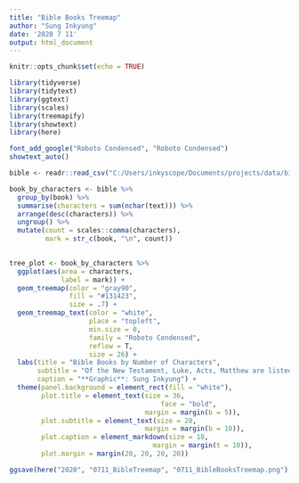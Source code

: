 ```yaml
---
title: "Bible Books Treemap"
author: "Sung Inkyung"
date: '2020 7 11'
output: html_document
---
```


```r
knitr::opts_chunk$set(echo = TRUE)
```

```r
library(tidyverse)
library(tidytext)
library(ggtext)
library(scales)
library(treemapify)
library(showtext)
library(here)

font_add_google("Roboto Condensed", "Roboto Condensed")
showtext_auto()

```


```r
bible <- readr::read_csv("C:/Users/inkyscope/Documents/projects/data/bible_kjv_new.csv")

```

```r
book_by_characters <- bible %>% 
  group_by(book) %>% 
  summarise(characters = sum(nchar(text))) %>% 
  arrange(desc(characters)) %>% 
  ungroup() %>% 
  mutate(count = scales::comma(characters),
         mark = str_c(book, "\n", count)) 
  
```

```r
tree_plot <- book_by_characters %>% 
  ggplot(aes(area = characters,
             label = mark)) +
  geom_treemap(color = "gray90",
               fill = "#131423",
               size = .7) +
  geom_treemap_text(color = "white",
                    place = "topleft",
                    min.size = 0,
                    family = "Roboto Condensed",
                    reflow = T,
                    size = 26) +
  labs(title = "Bible Books by Number of Characters",
       subtitle = "Of the New Testament, Luke, Acts, Matthew are listed in the top 20",
       caption = "**Graphic**: Sung Inkyung") +
  theme(panel.background = element_rect(fill = "white"),
        plot.title = element_text(size = 36,
                                      face = "bold",
                                  margin = margin(b = 5)),
        plot.subtitle = element_text(size = 28,
                                  margin = margin(b = 10)),
        plot.caption = element_markdown(size = 18,
                                    margin = margin(t = 10)),
        plot.margin = margin(20, 20, 20, 20))

ggsave(here("2020", "0711_BibleTreemap", "0711_BibleBooksTreemap.png"), width = 22, height = 14, units = "cm")
```

